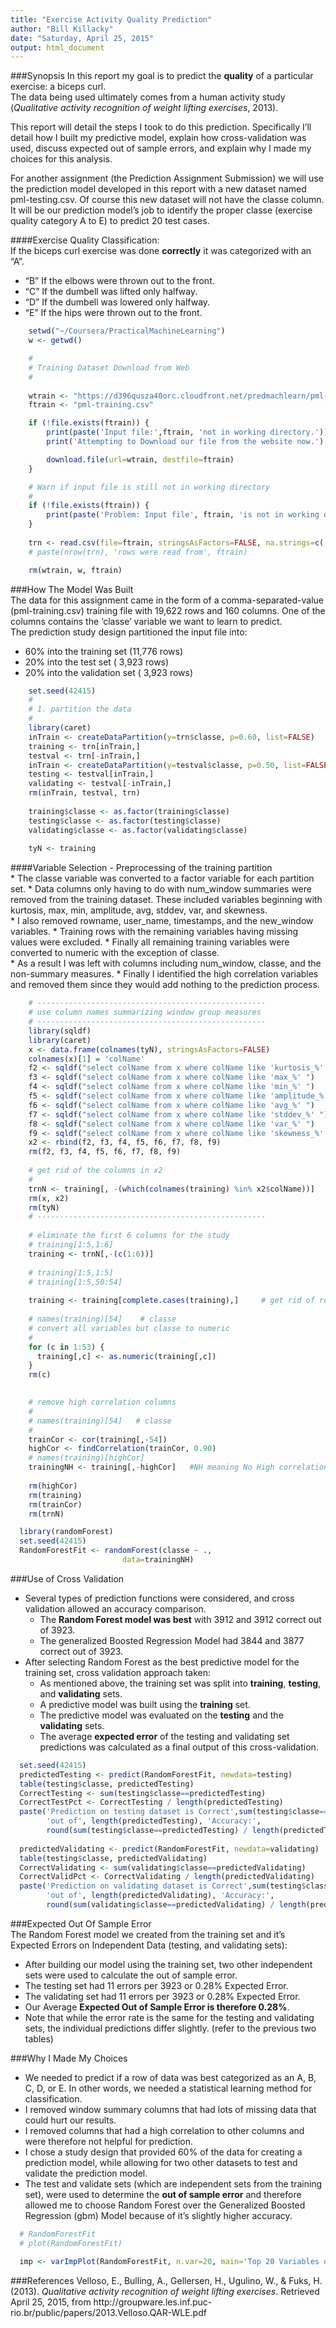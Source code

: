 ```yaml
---
title: "Exercise Activity Quality Prediction"
author: "Bill Killacky"
date: "Saturday, April 25, 2015"
output: html_document
---
```


###Synopsis
In this report my goal is to predict the **quality** of a particular exercise: a biceps curl.  
The data being used ultimately comes from a human activity study (*Qualitative activity recognition of weight lifting exercises*, 2013).  

This report will detail the steps I took to do this prediction. Specifically I'll detail how I built my predictive model, explain how cross-validation was used, discuss expected out of sample errors, and explain why I made my choices for this analysis.   

For another assignment (the Prediction Assignment Submission) we will use the prediction model developed in this report with a new dataset named pml-testing.csv.  Of course this new dataset will not have the classe column.  It will be our prediction model's job to identify the proper classe (exercise quality category A to E) to predict 20 test cases.    

####Exercise Quality Classification:  
If the biceps curl exercise was done **correctly** it was categorized with an "A".  

* "B" If the elbows were thrown out to the front.  
* "C" If the dumbell was lifted only halfway.  
* "D" If the dumbell was lowered only halfway.  
* "E" If the hips were thrown out to the front.  


```r
    setwd("~/Coursera/PracticalMachineLearning")    
    w <- getwd()
```

```r
    #
    # Training Dataset Download from Web
    #
    
    wtrain <- "https://d396qusza40orc.cloudfront.net/predmachlearn/pml-training.csv"
    ftrain <- "pml-training.csv"

    if (!file.exists(ftrain)) {
        print(paste('Input file:',ftrain, 'not in working directory.'))
        print('Attempting to Download our file from the website now.')

        download.file(url=wtrain, destfile=ftrain)
    }
```

```r

    # Warn if input file is still not in working directory    
    #
    if (!file.exists(ftrain)) {
        print(paste('Problem: Input file', ftrain, 'is not in working directory:', w))
    } 
    
    trn <- read.csv(file=ftrain, stringsAsFactors=FALSE, na.strings=c('NA', "#DIV/0!", ''))
    # paste(nrow(trn), 'rows were read from', ftrain)

    rm(wtrain, w, ftrain)
```


###How The Model Was Built  
The data for this assignment came in the form of a comma-separated-value (pml-training.csv) training file with 19,622 rows and 160 columns.  One of the columns contains the 'classe' variable we want to learn to predict.  
The prediction study design partitioned the input file into:  

* 60% into the training set   (11,776 rows)
* 20% into the test set       ( 3,923 rows)
* 20% into the validation set ( 3,923 rows)
    

```r
    set.seed(42415)
    #
    # 1. partition the data
    #
    library(caret)
    inTrain <- createDataPartition(y=trn$classe, p=0.60, list=FALSE)
    training <- trn[inTrain,]
    testval <- trn[-inTrain,]
    inTrain <- createDataPartition(y=testval$classe, p=0.50, list=FALSE)
    testing <- testval[inTrain,]
    validating <- testval[-inTrain,]
    rm(inTrain, testval, trn)
    
    training$classe <- as.factor(training$classe)
    testing$classe <- as.factor(testing$classe)
    validating$classe <- as.factor(validating$classe)
    
    tyN <- training

```


####Variable Selection - Preprocessing of the training partition  
* The classe variable was converted to a factor variable for each partition set.
* Data columns only having to do with num_window summaries were removed from the training dataset. These included variables beginning with kurtosis, max, min, amplitude, avg, stddev, var, and skewness.  
* I also removed rowname, user_name, timestamps, and the new_window variables.
* Training rows with the remaining variables having missing values were excluded.
* Finally all remaining training variables were converted to numeric with the exception of classe.  
* As a result I was left with columns including num_window, classe, and the non-summary measures.
* Finally I identified the high correlation variables and removed them since they would add nothing to the prediction process.  
  
  
```r
    # ---------------------------------------------------
    # use column names summarizing window group measures
    # ---------------------------------------------------
    library(sqldf)
    library(caret)
    x <- data.frame(colnames(tyN), stringsAsFactors=FALSE)
    colnames(x)[1] = 'colName'
    f2 <- sqldf("select colName from x where colName like 'kurtosis_%'  ")
    f3 <- sqldf("select colName from x where colName like 'max_%' ")
    f4 <- sqldf("select colName from x where colName like 'min_%' ")
    f5 <- sqldf("select colName from x where colName like 'amplitude_%' ")
    f6 <- sqldf("select colName from x where colName like 'avg_%' ")
    f7 <- sqldf("select colName from x where colName like 'stddev_%' ")
    f8 <- sqldf("select colName from x where colName like 'var_%' ")
    f9 <- sqldf("select colName from x where colName like 'skewness_%'  ")
    x2 <- rbind(f2, f3, f4, f5, f6, f7, f8, f9)
    rm(f2, f3, f4, f5, f6, f7, f8, f9)
    
    # get rid of the columns in x2
    #
    trnN <- training[, -(which(colnames(training) %in% x2$colName))]
    rm(x, x2)
    rm(tyN)
    # ---------------------------------------------------
    
    # eliminate the first 6 columns for the study
    # training[1:5,1:6]
    training <- trnN[,-(c(1:6))]
    
    # training[1:5,1:5]
    # training[1:5,50:54]
    
    training <- training[complete.cases(training),]     # get rid of rows with missing values
    
    # names(training)[54]    # classe
    # convert all variables but classe to numeric
    #
    for (c in 1:53) {
      training[,c] <- as.numeric(training[,c])
    }
    rm(c)

    
    # remove high correlation columns
    #
    # names(training)[54]   # classe
    #
    trainCor <- cor(training[,-54])
    highCor <- findCorrelation(trainCor, 0.90)
    # names(training)[highCor]
    trainingNH <- training[,-highCor]   #NH meaning No High correlation columns
    
    rm(highCor)
    rm(training)
    rm(trainCor)
    rm(trnN)

```

 

```r
  library(randomForest)
  set.seed(42415)
  RandomForestFit <- randomForest(classe ~ ., 
                         data=trainingNH)
```

###Use of Cross Validation  
  
* Several types of prediction functions were considered, and cross validation allowed an accuracy comparison.  
    + The **Random Forest model was best** with 3912 and 3912 correct out of 3923.
    + The generalized Boosted Regression Model had 3844 and 3877 correct out of 3923.  
      
* After selecting Random Forest as the best predictive model for the training set, cross validation approach taken:   
    + As mentioned above, the training set was split into **training**, **testing**, and **validating** sets.
    + A predictive model was built using the **training** set.
    + The predictive model was evaluated on the **testing** and the **validating** sets.
    + The average **expected error** of the testing and validating set predictions was calculated as a final output of this cross-validation.


```r
  set.seed(42415)
  predictedTesting <- predict(RandomForestFit, newdata=testing)
  table(testing$classe, predictedTesting)
  CorrectTesting <- sum(testing$classe==predictedTesting)
  CorrectTestPct <- CorrectTesting / length(predictedTesting)
  paste('Prediction on testing dataset is Correct',sum(testing$classe==predictedTesting), 
        'out of', length(predictedTesting), 'Accuracy:', 
        round(sum(testing$classe==predictedTesting) / length(predictedTesting),4)*100, "%")
  
  predictedValidating <- predict(RandomForestFit, newdata=validating)
  table(testing$classe, predictedValidating)
  CorrectValidating <- sum(validating$classe==predictedValidating)
  CorrectValidPct <- CorrectValidating / length(predictedValidating)
  paste('Prediction on validating dataset is Correct',sum(testing$classe==predictedValidating), 
        'out of', length(predictedValidating), 'Accuracy:', 
        round(sum(validating$classe==predictedValidating) / length(predictedValidating),4)*100, "%")

```

  
###Expected Out Of Sample Error   
The Random Forest model we created from the training set and it's Expected Errors on Independent Data (testing, and validating sets):  

* After building our model using the training set, two other independent sets were used to calculate the out of sample error.
* The testing set had 11 errors per 3923 or 0.28% Expected Error.
* The validating set had 11 errors per 3923 or 0.28% Expected Error.
* Our Average **Expected Out of Sample Error is therefore 0.28%**.
* Note that while the error rate is the same for the testing and validating sets, the individual predictions differ slightly.  (refer to the previous two tables)

###Why I Made My Choices  

* We needed to predict if a row of data was best categorized as an A, B, C, D, or E.  In other words, we needed a statistical learning method for classification.
* I removed window summary columns that had lots of missing data that could hurt our results.
* I removed columns that had a high correlation to other columns and were therefore not helpful for prediction.
* I chose a study design that provided 60% of the data for creating a prediction model, while allowing for two other datasets to test and validate the prediction model.
* The test and validate sets (which are independent sets from the training set), were used to determine the **out of sample error** and therefore allowed me to choose Random Forest over the Generalized Boosted Regression (gbm) Model because of it's slightly higher accuracy.



```r

  # RandomForestFit
  # plot(RandomForestFit)

  imp <- varImpPlot(RandomForestFit, n.var=20, main='Top 20 Variables of Importance')
```



###References
Velloso, E., Bulling, A., Gellersen, H., Ugulino, W., & Fuks, H. (2013). *Qualitative activity 
     recognition of weight lifting exercises*. Retrieved April 25, 2015, from 
     http://groupware.les.inf.puc-rio.br/public/papers/2013.Velloso.QAR-WLE.pdf 
     
